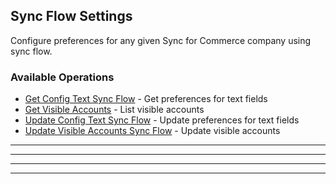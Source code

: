 
## Sync Flow Settings
Configure preferences for any given Sync for Commerce company using sync flow.

### Available Operations

* [Get Config Text Sync Flow](/typescript/sync_flow_settings/get_config_text_sync_flow) - Get preferences for text fields
* [Get Visible Accounts](/typescript/sync_flow_settings/get_visible_accounts) - List visible accounts
* [Update Config Text Sync Flow](/typescript/sync_flow_settings/update_config_text_sync_flow) - Update preferences for text fields
* [Update Visible Accounts Sync Flow](/typescript/sync_flow_settings/update_visible_accounts_sync_flow) - Update visible accounts

---
<GetConfigTextSyncFlow />

---
<GetVisibleAccounts />

---
<UpdateConfigTextSyncFlow />

---
<UpdateVisibleAccountsSyncFlow />
